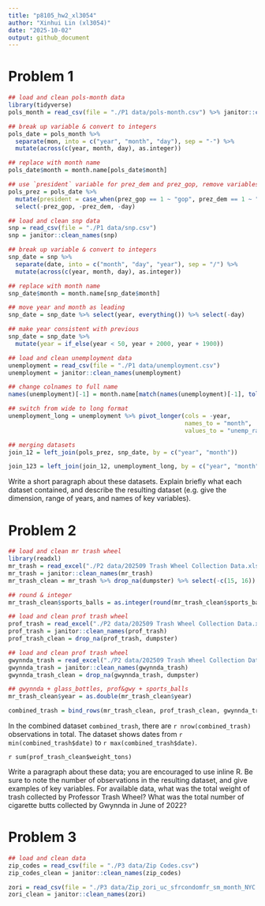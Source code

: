 ```yaml
---
title: "p8105_hw2_xl3054"
author: "Xinhui Lin (xl3054)"
date: "2025-10-02"
output: github_document
---
```


# Problem 1
```r
## load and clean pols-month data
library(tidyverse)
pols_month = read_csv(file = "./P1 data/pols-month.csv") %>% janitor::clean_names()

## break up variable & convert to integers
pols_date = pols_month %>% 
  separate(mon, into = c("year", "month", "day"), sep = "-") %>% 
  mutate(across(c(year, month, day), as.integer))

## replace with month name
pols_date$month = month.name[pols_date$month]

## use `president` variable for prez_dem and prez_gop, remove variables
pols_prez = pols_date %>% 
  mutate(president = case_when(prez_gop == 1 ~ "gop", prez_dem == 1 ~ "dem")) %>% 
  select(-prez_gop, -prez_dem, -day)
```

```r
## load and clean snp data
snp = read_csv(file = "./P1 data/snp.csv")
snp = janitor::clean_names(snp)

## break up variable & convert to integers
snp_date = snp %>% 
  separate(date, into = c("month", "day", "year"), sep = "/") %>% 
  mutate(across(c(year, month, day), as.integer))

## replace with month name
snp_date$month = month.name[snp_date$month]

## move year and month as leading
snp_date = snp_date %>% select(year, everything()) %>% select(-day)

## make year consistent with previous
snp_date = snp_date %>%
  mutate(year = if_else(year < 50, year + 2000, year + 1900))
```

```r
## load and clean unemployment data
unemployment = read_csv(file = "./P1 data/unemployment.csv")
unemployment = janitor::clean_names(unemployment)

## change colnames to full name
names(unemployment)[-1] = month.name[match(names(unemployment)[-1], tolower(month.abb))]

## switch from wide to long format
unemployment_long = unemployment %>% pivot_longer(cols = -year,
                                                  names_to = "month",
                                                  values_to = "unemp_rate")
```

```r
## merging datasets
join_12 = left_join(pols_prez, snp_date, by = c("year", "month"))

join_123 = left_join(join_12, unemployment_long, by = c("year", "month"))
```

Write a short paragraph about these datasets. Explain briefly what each dataset contained, and describe the resulting dataset (e.g. give the dimension, range of years, and names of key variables).




# Problem 2
```r
## load and clean mr trash wheel
library(readxl)
mr_trash = read_excel("./P2 data/202509 Trash Wheel Collection Data.xlsx", sheet = 1, skip = 1)
mr_trash = janitor::clean_names(mr_trash)
mr_trash_clean = mr_trash %>% drop_na(dumpster) %>% select(-c(15, 16))

## round & integer
mr_trash_clean$sports_balls = as.integer(round(mr_trash_clean$sports_balls))
```

```r
## load and clean prof trash wheel
prof_trash = read_excel("./P2 data/202509 Trash Wheel Collection Data.xlsx", sheet = 2, skip = 1)
prof_trash = janitor::clean_names(prof_trash)
prof_trash_clean = drop_na(prof_trash, dumpster)

## load and clean prof trash wheel
gwynnda_trash = read_excel("./P2 data/202509 Trash Wheel Collection Data.xlsx", sheet = 4, skip = 1)
gwynnda_trash = janitor::clean_names(gwynnda_trash)
gwynnda_trash_clean = drop_na(gwynnda_trash, dumpster)
```

```r
## gwynnda + glass_bottles, prof&gwy + sports_balls
mr_trash_clean$year = as.double(mr_trash_clean$year)

combined_trash = bind_rows(mr_trash_clean, prof_trash_clean, gwynnda_trash_clean)
```


In the combined dataset `combined_trash`, there are `r nrow(combined_trash)` observations in total. The dataset shows dates from `r min(combined_trash$date)` to `r max(combined_trash$date)`.


`r sum(prof_trash_clean$weight_tons)`

Write a paragraph about these data; you are encouraged to use inline R. Be sure to note the number of observations in the resulting dataset, and give examples of key variables. For available data, what was the total weight of trash collected by Professor Trash Wheel? What was the total number of cigarette butts collected by Gwynnda in June of 2022?

 


# Problem 3
```r
## load and clean data
zip_codes = read_csv(file = "./P3 data/Zip Codes.csv")
zip_codes_clean = janitor::clean_names(zip_codes)

zori = read_csv(file = "./P3 data/Zip_zori_uc_sfrcondomfr_sm_month_NYC.csv")
zori_clean = janitor::clean_names(zori)
```


 
 






